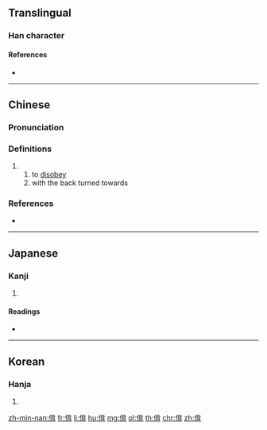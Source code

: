 {{character info/new}}
==Translingual==

===Han character===
{{Han char|rn=9|rad=人|as=09|sn=11|four=21227|canj=OLPB|ids=⿰亻背}}

====References====
* {{Han ref|kx=0111.010|dkj=00865|dj=0237.020|hdz=10188.140|uh=505D|ud=20573|bh=D453|bd=54355}}

----

==Chinese==
{{zh-forms}}

===Pronunciation===
{{zh-pron
|m=bèi
|c=bui3,bui6
|mn=āiⁿ
|mc=y
|oc=y
|cat=v,adv
}}

===Definitions===
{{zh-hanzi}}

# {{alt form of|背|lang=zh}}
## to [[disobey]]
## with the back turned towards

===References===
* {{R:twedu|B00112}}

----

==Japanese==

===Kanji===
{{ja-kanji|grade=|rs=人09}}

# {{defn|lang=ja|sort=人09}}

====Readings====
* {{ja-readings|on=[[はい]] (hai), [[ばい]] (bai)|kun=[[すてる]] (suteru), [[そむく]] (somuku)}}

----

==Korean==

===Hanja===
{{ko-hanja|hangeul=배}}

# {{defn|lang=ko|sort=人09}}

[[zh-min-nan:偝]]
[[fr:偝]]
[[li:偝]]
[[hu:偝]]
[[mg:偝]]
[[pl:偝]]
[[th:偝]]
[[chr:偝]]
[[zh:偝]]